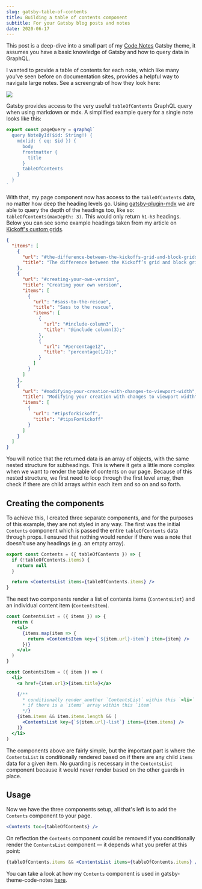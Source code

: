 ```yaml
---
slug: gatsby-table-of-contents
title: Building a table of contents component
subtitle: For your Gatsby blog posts and notes
date: 2020-06-17
---
```


This post is a deep-dive into a small part of my [Code Notes](https://github.com/mrmartineau/gatsby-theme-code-notes) Gatsby theme, it assumes you have a basic knowledge of Gatsby and how to query data in GraphQL.

I wanted to provide a table of contents for each note, which like many you've seen before on documentation sites, provides a helpful way to navigate large notes. See a screengrab of how they look here:

![](toc.png)

Gatsby provides access to the very useful `tableOfContents` GraphQL query when using markdown or mdx. A simplified example query for a single note looks like this:

```js
export const pageQuery = graphql`
  query NoteById($id: String!) {
    mdx(id: { eq: $id }) {
      body
      frontmatter {
        title
      }
      tableOfContents
    }
  }
`
```

With that, my page component now has access to the `tableOfContents` data, no matter how deep the heading levels go. Using [gatsby-plugin-mdx](https://www.gatsbyjs.org/packages/gatsby-plugin-mdx/) we are able to query the depth of the headings too, like so: `tableOfContents(maxDepth: 3)`. This would only return `h1-h3` headings. Below you can see some example headings taken from my article on [Kickoff's custom grids](/blog/how-to-create-custom-grids-with-kickoff/).

```json
{
  "items": [
    {
      "url": "#the-difference-between-the-kickoffs-grid-and-block-grids",
      "title": "The difference between the Kickoff’s grid and block grids"
    },
    {
      "url": "#creating-your-own-version",
      "title": "Creating your own version",
      "items": [
        {
          "url": "#sass-to-the-rescue",
          "title": "Sass to the rescue",
          "items": [
            {
              "url": "#include-column3",
              "title": "@include column(3);"
            },
            {
              "url": "#percentage12",
              "title": "percentage(1/2);"
            }
          ]
        }
      ]
    },
    {
      "url": "#modifying-your-creation-with-changes-to-viewport-width",
      "title": "Modifying your creation with changes to viewport width",
      "items": [
        {
          "url": "#tipsforkickoff",
          "title": "#tipsForKickoff"
        }
      ]
    }
  ]
}
```

You will notice that the returned data is an array of objects, with the same nested structure for subheadings. This is where it gets a little more complex when we want to render the table of contents on our page. Because of this nested structure, we first need to loop through the first level array, then check if there are child arrays within each item and so on and so forth.

## Creating the components

To achieve this, I created three separate components, and for the purposes of this example, they are not styled in any way. The first was the initial `Contents` component which is passed the entire `tableOfContents` data through props. I ensured that nothing would render if there was a note that doesn't use any headings (e.g. an empty array).

```jsx
export const Contents = ({ tableOfContents }) => {
  if (!tableOfContents.items) {
    return null
  }

  return <ContentsList items={tableOfContents.items} />
}
```

The next two components render a list of contents items (`ContentsList`) and an individual content item (`ContentsItem`).

```jsx
const ContentsList = ({ items }) => {
  return (
    <ul>
      {items.map(item => {
        return <ContentsItem key={`${item.url}-item`} item={item} />
      })}
    </ul>
  )
}

const ContentsItem = ({ item }) => (
  <li>
    <a href={item.url}>{item.title}</a>

    {/**
      * conditionally render another `ContentsList` within this `<li>`
      * if there is a `items` array within this `item`
      */}
    {item.items && item.items.length && (
      <ContentsList key={`${item.url}-list`} items={item.items} />
    )}
  </li>
)
```

The components above are fairly simple, but the important part is where the `ContentsList` is conditionally rendered based on if there are any child `items` data for a given item. No guarding is necessary in the `ContentsList` component because it would never render based on the other guards in place.

## Usage

Now we have the three components setup, all that's left is to add the `Contents` component to your page.

```jsx
<Contents toc={tableOfContents} />
```

On reflection the `Contents` component could be removed if you conditionally render the `ContentsList` component — it depends what you prefer at this point:

```jsx
{tableOfContents.items && <ContentsList items={tableOfContents.items} />}
```

You can take a look at how my `Contents` component is used in gatsby-theme-code-notes [here](https://github.com/mrmartineau/gatsby-theme-code-notes/blob/master/gatsby-theme-code-notes/src/components/NotePage/NotePage.tsx).
